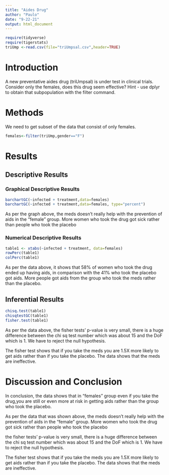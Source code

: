 ```yaml
---
title: "Aides Drug"
author: "Paulo"
date: "9-22-21"
output: html_document
---
```


```r
require(tidyverse)
require(tigerstats)
triUmp <-read.csv(file="triUmpsal.csv",header=TRUE)
```

# Introduction

<!--In this section you explain what you are trying to show.  Where did the data come from?  What is the research or other question you are trying to answer?.  If you skimp in this section expect to be marked down in your grade. Paint a picture of the project a couple of paragraphs is expected!-->

A new  preventative aides drug (triUmpsal) is under test in clinical trials. Consider only the females, does this drug seem effective?  Hint - use dplyr to obtain that subpopulation with the filter command.

# Methods

<!--Decide on your methods:  use "variable analysis" or other appropriate descriptors.  Make sure to choose at least one graphical method and at least one numerical method. Discuss what data manipulations may be needed for example subsetting or other binning procedures and what sort of graphical displays and inferential tools will be used!-->
We need to get subset of the data that consist of only females. 

```r
females<-filter(triUmp,gender=="F")
```

# Results

<!--Divide this section into two sub-sections:  One for your descriptive  results and one for your inferential results.!-->

## Descriptive Results

### Graphical Descriptive Results

<!--Graphical results here.  Make sure to show your code.  Provide appropriate labels for axes, giving units if possible, and provide a good title for the graph, too.  Use the graphical results to describe the patterns if any that exist in the data as focused toward the research question. Bottom line is to explain the features of the graph that are relevant to conforming or departing to what is expected by your null hypothesis !-->

```r
barchartGC(~infected + treatment,data=females)
barchartGC(~infected + treatment,data=females, type="percent")

```

 
 As per the graph above, the meds doesn't really help with the prevention of aids in the "female" group. More women who took the drug got sick rather than people who took the placebo 

### Numerical Descriptive Results

<!--Numerical results go here. Use the numerical results to describe the patterns if any that exist in the data as focused toward the research question!-->

```r
table1 <- xtabs(~infected + treatment, data=females)
rowPerc(table1)
colPerc(table1)
```

As per the data above, it shows that 58% of women who took the drug ended up having aids, in comparison with the 41% who took the placebo got aids. More people got aids from the group who took the meds rather than the placebo. 

## Inferential Results

<!--State hypothesis clearly.  Make sure your discussion of the inferential test covers all the aspects that the test output produces, such as test statistic, p-value etc.  Make a decision about the null hypothesis, explain the assumptions on which the selected test/procedure was based, and why the chosen procedure satisfys the assumptions and is appropriate to answer the research question!-->

```r
chisq.test(table1)
chisqtestGC(table1)
fisher.test(table1)
```

As per the data above, the fisher tests' p-value is very small, there is a huge difference between the chi sq test number which was about 15 and the DoF which is 1. We have to reject the null hypothesis. 

The fisher test shows that if you take the meds you are 1.5X more likely to get aids rather than if you take the placebo. The data shows that the meds are ineffective. 

# Discussion and Conclusion

<!--Discussion and conclusion here.  If you found a relationship be sure to consider whether the relationship occurs because one of the variavbles causes the other, or whether they perhasps are related for some other reason.  Watch the chapter 6 videos from the GeorgeTown videos collection.!-->

In conclusion, the data shows that in "females" group even if you take the drug,you are still or even more at risk in getting aids rather than the group who took the placebo. 

As per the data that was shown above, the meds doesn't really help with the prevention of aids in the "female" group. More women who took the drug got sick rather than people who took the placebo


the fisher tests' p-value is very small, there is a huge difference between the chi sq test number which was about 15 and the DoF which is 1. We have to reject the null hypothesis. 

The fisher test shows that if you take the meds you are 1.5X more likely to get aids rather than if you take the placebo. The data shows that the meds are ineffective. 